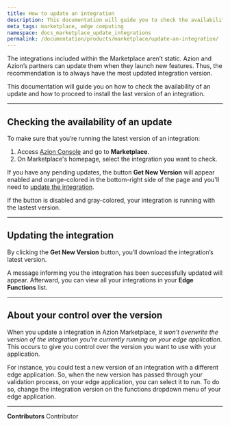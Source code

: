 ```yaml
---
title: How to update an integration
description: This documentation will guide you to check the availability of an update and how to install it.
meta_tags: marketplace, edge computing
namespace: docs_marketplace_update_integrations
permalink: /documentation/products/marketplace/update-an-integration/
---
```



The integrations included within the Marketplace aren’t static. Azion and Azion’s partners can update them when they launch new features. Thus, the recommendation is to always have the most updated integration version.

This documentation will guide you on how to check the availability of an update and how to proceed to install the last version of an integration.

<LinkButton link="/en/documentation/products/marketplace/integrations/" label="go to integrations reference" outlined /> 



---

## Checking the availability of an update

To make sure that you’re running the latest version of an integration:

1. Access [Azion Console](https://console.azion.com/) and go to **Marketplace**.
2. On Marketplace's homepage, select the integration you want to check.

If you have any pending updates, the button **Get New Version** will appear enabled and orange-colored in the bottom-right side of the page and you'll need to [update the integration](#updating-the-integration).

If the button is disabled and gray-colored, your integration is running with the lastest version.

---

## Updating the integration

By clicking the **Get New Version** button, you’ll download the integration’s latest version.

A message informing you the integration has been successfully updated will appear. Afterward, you can view all your integrations in your **Edge Functions** list.

---

## About your control over the version

When you update a integration in Azion Marketplace, *it won’t overwrite the version of the integration you’re currently running on your edge application*. This occurs to give you control over the version you want to use with your application.

For instance, you could test a new version of an integration with a different edge application. So, when the new version has passed through your validation process, on your edge application, you can select it to run. To do so, change the integration version on the functions dropdown menu of your edge application.

<LinkButton link="/en/documentation/products/guides/build/instantiate-edge-functions/" label="go to How to instantiate edge functions guide" outlined /> 




---


**Contributors** <ContributorList>Contributor</ContributorList>
